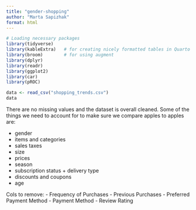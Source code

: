 ```yaml
---
title: "gender-shopping"
author: "Marta Sapizhak"
format: html
---
```


```r
# Loading necessary packages
library(tidyverse)
library(kableExtra)   # for creating nicely formatted tables in Quarto
library(broom)        # for using augment
library(dplyr)
library(readr)
library(ggplot2)
library(car)
library(pROC)
```

```r
data <- read_csv("shopping_trends.csv")
data
```

There are no missing values and the dataset is overall cleaned. Some of the things we need to account for to make sure we compare apples to apples are:

- gender
- items and categories
- sales taxes
- size
- prices
- season
- subscription status + delivery type
- discounts and coupons
- age

Cols to remove:
- Frequency of Purchases
- Previous Purchases
- Preferred Payment Method
- Payment Method
- Review Rating
